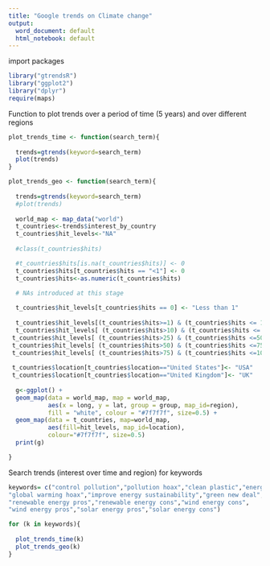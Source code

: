 ---
title: "Google trends on Climate change"
output:
  word_document: default
  html_notebook: default
---

import packages

```{r}
library("gtrendsR")
library("ggplot2")
library("dplyr")
require(maps)
```


Function to plot trends over a period of time (5 years) and over different regions

```{r}
plot_trends_time <- function(search_term){
  
  trends=gtrends(keyword=search_term)
  plot(trends)
}

```


```{r}
plot_trends_geo <- function(search_term){
  
  trends=gtrends(keyword=search_term)
  #plot(trends)
  
  world_map <- map_data("world")
  t_countries<-trends$interest_by_country
  t_countries$hit_levels<-"NA"
  
  #class(t_countries$hits)

  #t_countries$hits[is.na(t_countries$hits)] <- 0
  t_countries$hits[t_countries$hits == "<1"] <- 0
  t_countries$hits<-as.numeric(t_countries$hits)
  
  # NAs introduced at this stage

  t_countries$hit_levels[t_countries$hits == 0] <- "Less than 1"
  
  t_countries$hit_levels[(t_countries$hits>=1) & (t_countries$hits <= 10)] <- "1-10"
  t_countries$hit_levels[ (t_countries$hits>10) & (t_countries$hits <= 25)] <- "10-25"
 t_countries$hit_levels[ (t_countries$hits>25) & (t_countries$hits <=50) ] <- "25-50"
 t_countries$hit_levels[ (t_countries$hits>50) & (t_countries$hits <=75) ] <- "50-75"
 t_countries$hit_levels[ (t_countries$hits>75) & (t_countries$hits <=100) ] <- "75-100"
 
 t_countries$location[t_countries$location=="United States"]<- "USA"
 t_countries$location[t_countries$location=="United Kingdom"]<- "UK"
 
  g<-ggplot() +
  geom_map(data = world_map, map = world_map,
           aes(x = long, y = lat, group = group, map_id=region),
           fill = "white", colour = "#7f7f7f", size=0.5) + 
  geom_map(data = t_countries, map=world_map,
           aes(fill=hit_levels, map_id=location),
           colour="#7f7f7f", size=0.5)
  print(g)

}
```


Search trends (interest over time and region) for keywords  



```{r}
keywords= c("control pollution","pollution hoax","clean plastic","energy transition", "plastic pollution ","global warming","carbon footprint","greta thunberg","greta thunberg fraud","climate change", "climate change hoax","solve global warming",
"global warming hoax","improve energy sustainability","green new deal",
"renewable energy pros","renewable energy cons","wind energy cons",
"wind energy pros","solar energy pros","solar energy cons")
```


```{r}
for (k in keywords){
  
  plot_trends_time(k)
  plot_trends_geo(k)
}
```




